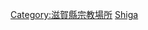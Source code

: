 {{Commonscat|Temples in Shiga prefecture}}
{{日本行政區劃分類導航|佛寺}}
[[Category:滋賀縣宗教場所|Category:滋賀縣宗教場所]]
[[Category:日本各都道府縣佛寺|Shiga]]